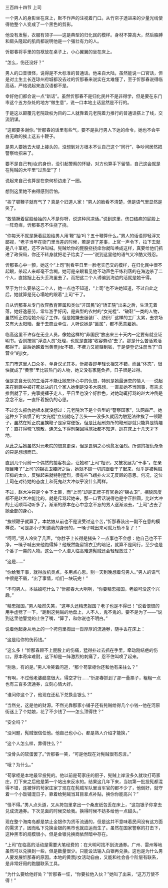 

三百四十四节 上司

一个男人的身影坐在床上，默不作声的注视着门口。从竹帘子透进来的少量光线使得他整个人变成了一个黑色的剪影。

他没有发髻，衣服有领子――这是典型的归化民的模样。身材不算高大，然后胳膊和肩头隆起的肌肉都说明他是一个强壮有力的人。

忻那春将手里的包袱放在桌子上，小心翼翼的坐在床上。

“怎么，伤还没好？”

男人的口音很怪，说得是不大标准的普通话。他来自大陆，虽然能说一口官话，但是对土生土长连琼州府城都没去过的忻那春来说实在太难懂了，至于忻那春说得临高话，严格说起来连汉语都不是。

幸好他们都会说一点“新话”。虽然忻那春不是归化民并不是非得学，但是要在东门市这个五方杂处的地方“做生意”，说一口本地土话显然是不行的。

于是这以颠覆元老院政权为目的二人就靠着元老院着力推行的普通话搭上了线，交流阴谋。

“这都要多谢你。”忻那春的话里有些气，要不是执行男人下达的命令，她也不会平白无故的挨上这五十鞭子。

是男人要她去大堤上接头的，没想到对方根本不认自己这个“同行”，争吵间居然把警察给招来了。

要不是自己有ji女的身份，没引起警察的怀疑，对方也算手下留情，自己这会就是在髡贼的大牢里“过热堂”了！

说起来自己也算是在奈何桥边走了一圈。

想到这里她不由得感到后怕。

“挨了顿鞭子就有气了？真是个妇道人家！”男人的脸看不清楚，但是语气里显然是笑了。

“敢情撅着屁股给抽的人不是你呀，说这种风凉话。”说到这里，伤口结疤的屁股上一阵奇痒，忻那春忍不住挠了挠。

“你每天不就是撅着屁股给男人用‘鞭’‘抽’吗？五十鞭算什么。”男人的话语即轻浮又鄙视，“老子当年在衙门里当差的时候，若是误了差事，上官一声令下，拉下去就是八十军棍，还不许叫喊。髡贼给你的屁股挠挠痒你就叫唤成这样，真要给他们抓进了政保局，你还不转身就把老子给卖了――”说到这里他的语气又冷酷又残忍。

忻那春心中一颤，她这个“上司”别看平日里一脸老实巴交的模样，在归化民中很不起眼，杀起人来却毫不含糊。她可是亲眼看见他不动声色干练利落的在海边杀了二个人，直接捆上石头丢海里去了。而把这二个人诱骗到海边的活就是她干得。

至于为什么要杀这二个人，她一点也不知道，“上司”也不许她知道，不过自此之后，她就算是死心塌地的跟着“上司”干了。

自从忻那春从专门收容教育匪属和类似“非国民”的“矫正院”出来之后，生活无着落，她好逸恶劳，常年游手好闲，是典型的农村的“女光棍”、“破鞋”一类的人物，虽然矫正院给她介绍了工作，但是她嫌去服装厂、纺织厂这样的工厂太累，去农场又有大太阳晒，至于去商业单位，人听说她是“匪属”，都不愿意雇她。

临高这里不许存在无业人员，像她这样的“非国民”放出来三十天内一定要有就业证明书。否则按照“浮浪人员”处理，也就是直接“收容劳动”去了。那是什么苦活累活都得干。最后她瞧着当黄票ji女不错，不费力又能赚到钱，于是便登记注册当了“自营业”的ji女。

东门市这里人口众多，单身汉尤其多。忻那春即年轻长相又不错，而且“体态”，很快就成了“黄票”里比较热门的人物，她又没有家庭负担，日子很是过得。

但是衣食无忧的生活并不能让她忘怀心中的仇恨，特别是她最迷恋的情人――说起来在剿匪中被打死处决的几个家人她倒是没多大感想，一直拿她不当回事，有需求推倒就了干，完事提裤子走人，平日里也没个好脸色，对她动辄打骂的赵大冲倒是念念不忘，一直怀着报仇的心思。

不过怎么报仇她根本就没想过：元老院治下是个典型的“警察国家”，法网森严。她这种乡下疯惯了的“女光棍”立刻就吃了苦头――没多久就因为触犯法律挨了一顿鞭子，虽然在矫正院里挨鞭子是家常便饭，但是比起刑务所的鞭刑那就只能算是情趣了：直打得魂飞魄散，连怎么下得刑架回得旅社都不知道，趴在床上十几天才下地。

从此之后她虽然对元老院的恨意更深，但是畏惧之心也愈发强烈。所谓的报仇渐渐的只是想想而已。

直到几个月前一个偶然的接客机会，让她和“上司”相识，又被发展为“干事”。在亲眼目睹了“上司”的锦衣卫腰牌之后，她就不顾一切的跟着干了起来，似乎是被髡贼压抑的太久，反弹起来就特别猛烈，很有些飞蛾扑火义无反顾的意思。何况，这位上司在对待她的态度上和死鬼赵大冲似乎没什么两样。

不过，赵大冲只是个乡下土匪，而“上司”却是正牌子有官身的“锦衣卫”，相貌风度都不是赵大冲能比的。就是斥骂起她来，那一口官话说得也是字正腔圆，比赵大冲的土话顺耳动听多了。渐渐的原本在心中念念不忘的男人逐渐淡去，“上司”占去了她全部的身心，

“挨顿鞭子就算了，本姑娘从前也不是没受过这个苦，”忻那春装出一副不在意的模样说，“可是那小子知道我的身份的，一嗓子喊出来可就万劫不复了！”

“呵呵，”男人冷笑了几声，“你脖子上长得是猪头？一点事也不会想：他自己也不干净，一嗓子喊出来他跑得掉？他既然能留锦衣卫的暗记，就算不是同行，至少也是个番子一类的人物。这么一个人潜入临高难道髡贼还会轻轻放过？”

“这是……”

“你给我干事，就得放机灵点，多用点心思。别一天到晚想着勾男人。”男人的语气中很是不屑，“出了事情，咱们一块玩完！”

“不勾男人，本姑娘吃什么？”忻那春大大咧咧，“你要精忠报国，老娘可没这个兴趣。”

“精忠报国，”男人哑然失笑，“这年头还精忠报国？老子也是不得已！”说着恨恨的用手虚劈了一下，“跑到这髡贼的地盘上，人不人，鬼不鬼的。要不是为了――”说到这里他警觉的止住了嘴，“算了，和你说也不明白。”

说着他起身从地上的一个挎包里掏出一沓厚厚的流通劵，随手丢在床上：

“这是给你的伤药钱。”

“这么多！”忻那春顾不上屁股上的伤痛，猛得扑过去抓在手里，牵动刚结疤的伤口，原本奇痒难耐，这下却是一阵激烈的刺痛了，忍不住叫唤了起来。

“别急，有的是。”男人冷笑着问道，“那个苟掌柜你还和他有来往么？”

“有啊，不过他老婆醋意很大，得空才行……”忻那春抓到了那一叠票子，粗粗一点也有三百多流通券，立刻心情大好。

“谁问你这个了，他现在还私下兑换金银么？”

“当然兑，这是他的财源。不然光靠那家小铺子还有髡贼给得几个小钱--他在河原街迷上了个姑娘，花了不少钱了――怎么顶得住？”

“安全吗？”

“没问题，髡贼很信任他。他自己也小心，都是熟人介绍才能换，”

“这个人怎么样，靠得住么？”

“没骨头的软蛋罢了。”忻那春一笑，“可是他现在对髡贼很有怨言。”

“哦？为什么。”

“苟掌柜是本地最早投髡的。他以前是苟家庄的厨子，髡贼上岸没多久就攻打苟家庄，打下来之后他是第一个站出来反水的。结果这几年下来，当初第一批投髡都混得不错，连被俘的苟家庄家丁现在在髡贼军队里当军官的都不少了，他倒好，就守着一个小饭铺混日子，靠着给髡贼当耳目拿点补贴，换你你能高兴？”

“怪不得。”男人点头道，又从挎包里拿出一个桑皮纸包丢在床上，“这包银子你拿去兑成流通券。下次见面的时候交给我。换得时候不妨多给他一点甜头。”

现在整个海南岛都是禁止金银作为货币流通的，但是这并不意味着民间没有这方面的需求了，因而私下兑换金银的黑市也就应运而生了。虽然在国家警察的打击下，这种黑市的规模很小，但是金银兑换商依然暗中存在。

“上司”在临高的活动是需要大笔经费的：在大明可找不到流通券。广州、雷州等地虽然可以兑换到一些，但是数量很少。只能设法输入白银再兑换。这也是为什么男人要发展忻那春的原因。本地的黄票ji女活动自由，又能和社会各个阶层有联系，是非常好用的跑腿联系工具。

“为什么要给他好处？”忻那春一怔，“你要拉他入伙？”她叫了出来，“这万万使不得！”

